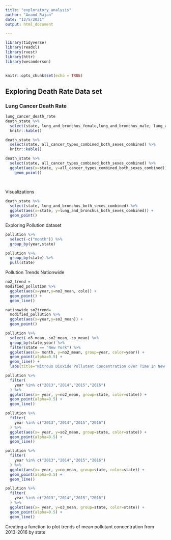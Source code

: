```yaml
---
title: "exploratory_analysis"
author: "Anand Rajan"
date: "12/5/2021"
output: html_document

---
```


```r
library(tidyverse)
library(readxl)
library(rvest)
library(httr)
library(wesanderson)

        
knitr::opts_chunk$set(echo = TRUE)
```

## Exploring Death Rate Data set

### Lung Cancer Death Rate
```r
lung_cancer_death_rate
death_state %>%  
  select(state, lung_and_bronchus_female,lung_and_bronchus_male, lung_and_bronchus_both_sexes_combined) %>% 
  knitr::kable()

death_state %>%  
  select(state, all_cancer_types_combined_both_sexes_combined) %>% 
  knitr::kable()

death_state %>% 
  select(state, all_cancer_types_combined_both_sexes_combined) %>% 
  ggplot(aes(x=state, y=all_cancer_types_combined_both_sexes_combined)) +
    geom_point()
  
  
```

Visualizations 
```r

death_state %>% 
  select(state, lung_and_bronchus_both_sexes_combined) %>% 
  ggplot(aes(x=state, y=lung_and_bronchus_both_sexes_combined)) +
  geom_point()
```

Exploring Pollution dataset


```r

pollution %>% 
  select(-c("month")) %>% 
  group_by(year,state)

pollution %>% 
  group_by(state) %>% 
  pull(state)

```

Pollution Trends Nationwide

```r
no2_trend = 
modified_pollution %>% 
  ggplot(aes(x=year,y=no2_mean, colo)) +
  geom_point() +
  geom_line()
```
```r
nationwide_so2trend=
  modified_pollution %>% 
  ggplot(aes(x=year,y=so2_mean)) + 
  geom_point() 
```


```r
pollution %>% 
  select(-o3_mean,-so2_mean,-co_mean) %>% 
  group_by(state,year) %>% 
  filter(state == "New York") %>% 
  ggplot(aes(x= month, y=no2_mean, group=year, color=year)) +
  geom_point(alpha=0.5) +
  geom_line() +
  labs(title="Nitrous Dioxide Pollutant Concentration over Time In New York")

pollution %>% 
  filter(
    year %in% c("2013","2014","2015","2016")
  ) %>% 
  ggplot(aes(x= year, y=no2_mean, group=state, color=state)) +
  geom_point(alpha=0.5) +
  geom_line()

```

```r
pollution %>% 
  filter(
    year %in% c("2013","2014","2015","2016")
  ) %>% 
  ggplot(aes(x= year, y=so2_mean, group=state, color=state)) +
  geom_point(alpha=0.5) +
  geom_line()
```



```r
pollution %>% 
  filter(
    year %in% c("2013","2014","2015","2016")
  ) %>% 
  ggplot(aes(x= year, y=co_mean, group=state, color=state)) +
  geom_point(alpha=0.5) +
  geom_line()
```


```r
pollution %>% 
  filter(
    year %in% c("2013","2014","2015","2016")
  ) %>% 
  ggplot(aes(x= year, y=o3_mean, group=state, color=state)) +
  geom_point(alpha=0.5) +
  geom_line()
```

Creating a function to plot trends of mean pollutant concentration from 2013-2016 by state


```r


```

